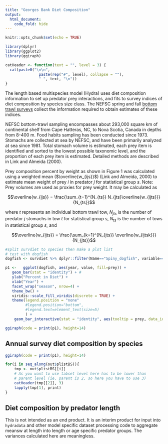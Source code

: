 ```yaml
---
title: "Georges Bank Diet Composition"
output:
  html_document:
    code_fold: hide
---
```


```r
knitr::opts_chunk$set(echo = TRUE)

library(dplyr)
library(ggplot2)
library(ggiraph)
```


```r
catHeader <- function(text = "", level = 3) {
  cat(paste0("\n\n", 
               paste(rep("#", level), collapse = ""), 
               " ", text, "\n"))
}
```

The length based multispecies model (Hydra) uses diet composition information to set up predator prey interactions, and fits to survey indices of diet composition by species size class. The NEFSC spring and fall [bottom trawl surveys](https://noaa-edab.github.io/tech-doc/) collect the information required to obtain estimates of these indices.

NEFSC bottom-trawl sampling encompasses about 293,000 square km of continental shelf from Cape Hatteras, NC, to Nova Scotia, Canada in depths from 8-400 m. Food habits sampling has been conducted since 1973. Stomachs are collected at sea by NEFSC, and have been primarily analyzed at sea since 1981. Total stomach volume is estimated, each prey item is identified and sorted to the lowest possible taxonomic level, and the proportion of each prey item is estimated. Detailed methods are described in Link and Almeida (2000).  

Prey composition percent by weight as shown in Figure 1 \ref{fig:NEFSCdecade} was calculated using a weighted mean ($\overline{w_{ijs}}$) (Link and Almeida, 2000) to estimate mean weight of prey $i$ in predator $j$ for statistical group $s$. Note: Prey volumes are used as proxies for prey weight. It may be calculated as


$$\overline{w_{ijs}} = \frac{\sum_{t=1}^{N_{ts}} N_{jts}\overline{w_{ijts}}}{N_{ts}}$$


where $t$ represents an individual bottom trawl tow, $N_{jts}$ is the number of predator $j$ stomachs in tow $t$ for statistical group $s$, $N_{ts}$ is the number of tows in statistical group $s$, and 

$$\overline{w_{ijts}} = \frac{\sum_{k=1}^{N_{jts}} \overline{w_{ijtsk}}}{N_{jts}}$$ 



```r

#split survdiet to species then make a plot list
# test with dogfish
dogfish <- survdiet %>% dplyr::filter(Name=="Spiny_dogfish", variable=="relmsw")

p1 <-   ggplot(dogfish, aes(year, value, fill=prey)) +
   geom_bar(stat = "identity") + #
   ylab("Percent in Diet") +
   xlab("Year") +
   facet_wrap("season", nrow=4) +
   theme_bw() +
   viridis::scale_fill_viridis(discrete = TRUE) +
   theme(legend.position = "none"
         #legend.position="bottom",
         #legend.text=element_text(size=5)
         ) +
    geom_bar_interactive(stat = "identity", aes(tooltip = prey, data_id = prey))

ggiraph(code = print(p1), height=14)  

```

## Annual survey diet composition by species {.tabset}

```r

ggiraph(code = print(p1), height=14)  

for(i in seq_along(out$plistBS)){
    tmp <- out$plistBS[[i]]
    # As you want to use tabset level here has to be lower than 
    # parent level (ie, parent is 2, so here you have to use 3)
    catHeader(tmp[[2]], 3)
    lapply(tmp[1], print)
}
```

## Diet composition by predator length

This is not intended as an end product. It is an interim product for input into `hydradata` and other model specific dataset processing code to aggregate meansw at length into length or age specific predator groups. The variances calculated here are meaningless. 

